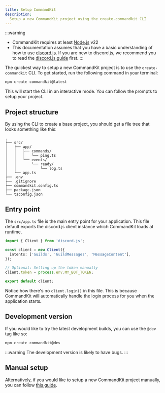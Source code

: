 ```yaml
---
title: Setup CommandKit
description:
  Setup a new CommandKit project using the create-commandkit CLI
---
```


:::warning

- CommandKit requires at least [Node.js](https://nodejs.org/) v22
- This documentation assumes that you have a basic understanding of
  how to use [discord.js](https://discord.js.org/). If you are new to
  discord.js, we recommend you to read the
  [discord.js guide](https://discordjs.guide/) first. :::

The quickest way to setup a new CommandKit project is to use the
`create-commandkit` CLI. To get started, run the following command in
your terminal:

```sh npm2yarn
npm create commandkit@latest
```

This will start the CLI in an interactive mode. You can follow the
prompts to setup your project.

## Project structure

By using the CLI to create a base project, you should get a file tree
that looks something like this:

```
.
├── src/
│   ├── app/
│   │   ├── commands/
│   │   │   └── ping.ts
│   │   └── events/
│   │       └── ready/
│   │           └── log.ts
│   └── app.ts
├── .env
├── .gitignore
├── commandkit.config.ts
├── package.json
└── tsconfig.json
```

## Entry point

The `src/app.ts` file is the main entry point for your application.
This file default exports the discord.js client instance which
CommandKit loads at runtime.

```ts title="src/app.ts"
import { Client } from 'discord.js';

const client = new Client({
  intents: ['Guilds', 'GuildMessages', 'MessageContent'],
});

// Optional: Setting up the token manually
client.token = process.env.MY_BOT_TOKEN;

export default client;
```

Notice how there's no `client.login()` in this file. This is because
CommandKit will automatically handle the login process for you when
the application starts.

## Development version

If you would like to try the latest development builds, you can use
the `@dev` tag like so:

```sh npm2yarn
npm create commandkit@dev
```

:::warning The development version is likely to have bugs. :::

## Manual setup

Alternatively, if you would like to setup a new CommandKit project
manually, you can follow
[this guide](../08-advanced/01-setup-commandkit-manually.mdx).
